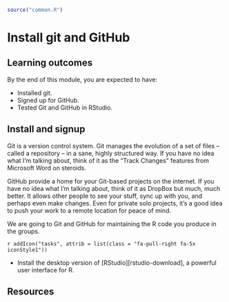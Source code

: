 ```r
source("common.R")
```


# Install git and GitHub

## Learning outcomes

By the end of this module, you are expected to have:

* Installed git.
* Signed up for GitHub.
* Tested Git and GitHub in RStudio.

## Install and signup

<!-- https://happygitwithr.com/big-picture.html -->
Git is a version control system. Git manages the evolution of a set of files – called a repository – in a sane, highly structured way. If you have no idea what I’m talking about, think of it as the “Track Changes” features from Microsoft Word on steroids. 

GitHub provide a home for your Git-based projects on the internet. If you have no idea what I’m talking about, think of it as DropBox but much, much better. It allows other people to see your stuff, sync up with you, and perhaps even make changes. Even for private solo projects, it’s a good idea to push your work to a remote location for peace of mind.

We are going to Git and GitHub for maintaining the R code you produce in the groups.

<div class = "boxTask">
`r addIcon("tasks", attrib = list(class = "fa-pull-right fa-5x iconStyle1"))`  


* Install the desktop version of [RStudio][rstudio-download], a powerful user interface for R. 
</div>

## Resources


   
